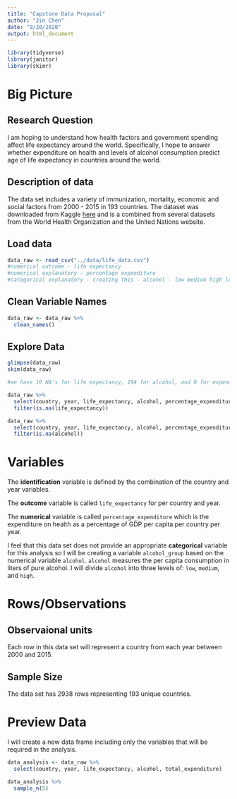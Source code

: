 ```yaml
---
title: "Capstone Data Proposal"
author: "Jin Chen"
date: "9/20/2020"
output: html_document
---
```


```r
library(tidyverse)
library(janitor)
library(skimr)
```

# Big Picture
## Research Question

I am hoping to understand how health factors and government spending affect life expectancy around the world. Specifically, I hope to answer whether expenditure on health and levels of alcohol consumption predict age of life expectancy in countries around the world.


## Description of data
The data set includes a variety of immunization, mortality, economic and social factors from 2000 - 2015 in 193 countries. The dataset was downloaded from Kaggle [here](https://www.kaggle.com/kumarajarshi/life-expectancy-who) and is a combined from several datasets from the World Health Organization and the United Nations website. 


## Load data


```r
data_raw <- read_csv("../data/life_data.csv")
#numerical outcome - life expectancy
#numerical explanatory - percentage expenditure
#categorical explanatory - creating this - alcohol - low medium high levels of consumption

```

## Clean Variable Names

```r
data_raw <- data_raw %>% 
  clean_names()

```


## Explore Data

```r
glimpse(data_raw)
skim(data_raw)

#we have 10 NA's for life expectancy, 194 for alcohol, and 0 for expenditure, this will need further investigation

data_raw %>% 
  select(country, year, life_expectancy, alcohol, percentage_expenditure) %>% 
  filter(is.na(life_expectancy))

data_raw %>% 
  select(country, year, life_expectancy, alcohol, percentage_expenditure) %>% 
  filter(is.na(alcohol))
```

# Variables

The **identification** variable is defined by the combination of the country and year variables.

The **outcome** variable is called `life_expectancy` for per country and year.

The **numerical** variable is called `percentage_expenditure` which is the expenditure on health as a percentage of GDP per capita per country per year.

I feel that this data set does not provide an appropriate **categorical** variable for this analysis so I will be creating a variable `alcohol_group` based on the numerical variable `alcohol`. `alcohol` measures the per capita consumption in liters of pure alcohol. I will divide `alcohol` into three levels of: `low`, `medium`, and `high`. 


# Rows/Observations

## Observaional units

Each row in this data set will represent a country from each year between 2000 and 2015.

## Sample Size

The data set has 2938 rows representing 193 unique countries.



# Preview Data

I will create a new data frame including only the variables that will be required in the analysis.


```r
data_analysis <- data_raw %>% 
  select(country, year, life_expectancy, alcohol, total_expenditure)

data_analysis %>% 
  sample_n(5)

```

